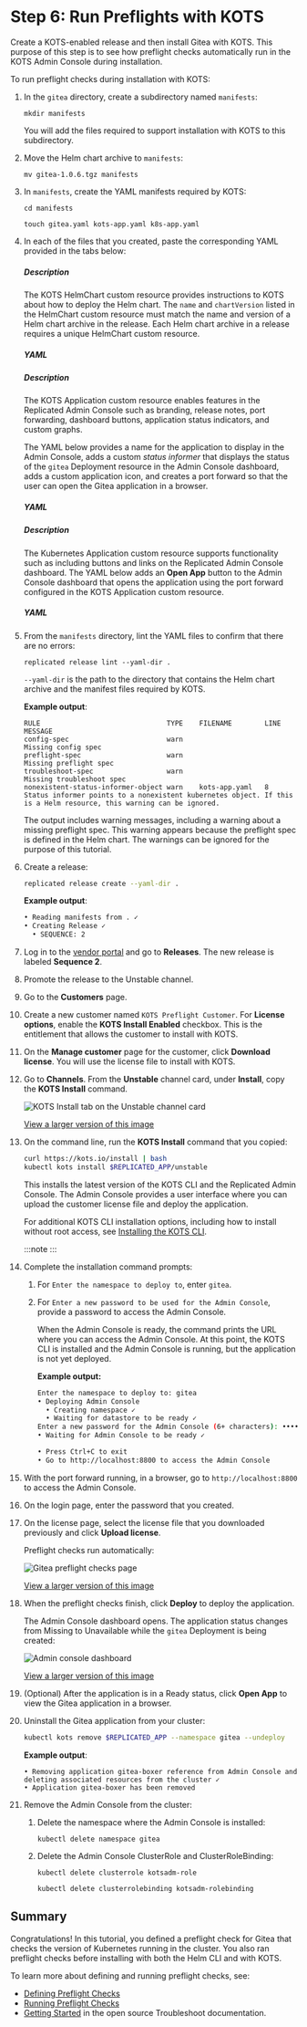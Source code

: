 
# Step 6: Run Preflights with KOTS

Create a KOTS-enabled release and then install Gitea with KOTS. This purpose of this step is to see how preflight checks automatically run in the KOTS Admin Console during installation.

To run preflight checks during installation with KOTS: 

1. In the `gitea` directory, create a subdirectory named `manifests`:

   ```
   mkdir manifests
   ```

   You will add the files required to support installation with KOTS to this subdirectory.

1. Move the Helm chart archive to `manifests`:

   ```
   mv gitea-1.0.6.tgz manifests
   ```

1. In `manifests`, create the YAML manifests required by KOTS:
   ```
   cd manifests
   ```
   ```
   touch gitea.yaml kots-app.yaml k8s-app.yaml
   ```

1. In each of the files that you created, paste the corresponding YAML provided in the tabs below:

   <Tabs>
   <TabItem value="helmchart" label="gitea.yaml" default>
    <h5>Description</h5>
    <p>The KOTS HelmChart custom resource provides instructions to KOTS about how to deploy the Helm chart. The <code>name</code> and <code>chartVersion</code> listed in the HelmChart custom resource must match the name and version of a Helm chart archive in the release. Each Helm chart archive in a release requires a unique HelmChart custom resource.</p>
    <h5>YAML</h5>
    <HelmChartCr/>
   </TabItem>
   <TabItem value="kots-app" label="kots-app.yaml">
   <h5>Description</h5>
    <p>The KOTS Application custom resource enables features in the Replicated Admin Console such as branding, release notes, port forwarding, dashboard buttons, application status indicators, and custom graphs.</p><p>The YAML below provides a name for the application to display in the Admin Console, adds a custom <em>status informer</em> that displays the status of the <code>gitea</code> Deployment resource in the Admin Console dashboard, adds a custom application icon, and creates a port forward so that the user can open the Gitea application in a browser.</p>
    <h5>YAML</h5>
    <KotsCr/>
   </TabItem>
   <TabItem value="k8s-app" label="k8s-app.yaml">
   <h5>Description</h5>
    <p>The Kubernetes Application custom resource supports functionality such as including buttons and links on the Replicated Admin Console dashboard. The YAML below adds an <strong>Open App</strong> button to the Admin Console dashboard that opens the application using the port forward configured in the KOTS Application custom resource.</p>
    <h5>YAML</h5>
    <K8sCr/>
   </TabItem>
   </Tabs>   

1. From the `manifests` directory, lint the YAML files to confirm that there are no errors:

   ```
   replicated release lint --yaml-dir .
   ```
   `--yaml-dir` is the path to the directory that contains the Helm chart archive and the manifest files required by KOTS.

   **Example output**:

   ```
   RULE                               TYPE    FILENAME        LINE  MESSAGE
   config-spec                        warn                          Missing config spec                                                         
   preflight-spec                     warn                          Missing preflight spec
   troubleshoot-spec                  warn                          Missing troubleshoot spec
   nonexistent-status-informer-object warn    kots-app.yaml   8     Status informer points to a nonexistent kubernetes object. If this is a Helm resource, this warning can be ignored.
   ```
   
   The output includes warning messages, including a warning about a missing preflight spec. This warning appears because the preflight spec is defined in the Helm chart. The warnings can be ignored for the purpose of this tutorial.

1. Create a release:

   ```bash 
   replicated release create --yaml-dir .   
   ```
   **Example output**:
   ```bash
   • Reading manifests from . ✓
   • Creating Release ✓
     • SEQUENCE: 2
   ```

1. Log in to the [vendor portal](https://vendor.replicated.com) and go to **Releases**. The new release is labeled **Sequence 2**.

1. Promote the release to the Unstable channel.

1. Go to the **Customers** page.

1. Create a new customer named `KOTS Preflight Customer`. For **License options**, enable the **KOTS Install Enabled** checkbox. This is the entitlement that allows the customer to install with KOTS.

1. On the **Manage customer** page for the customer, click **Download license**. You will use the license file to install with KOTS. 

1. Go to **Channels**. From the **Unstable** channel card, under **Install**, copy the **KOTS Install** command.

    ![KOTS Install tab on the Unstable channel card](/images/helm-tutorial-unstable-kots-install-command.png)

    [View a larger version of this image](/images/helm-tutorial-unstable-kots-install-command.png)

1. On the command line, run the **KOTS Install** command that you copied:

   ```bash
   curl https://kots.io/install | bash
   kubectl kots install $REPLICATED_APP/unstable
   ```

   This installs the latest version of the KOTS CLI and the Replicated Admin Console. The Admin Console provides a user interface where you can upload the customer license file and deploy the application.

   For additional KOTS CLI installation options, including how to install without root access, see [Installing the KOTS CLI](/reference/kots-cli-getting-started).

   :::note
   <KotsVerReq/>
   :::

1. Complete the installation command prompts:

   1. For `Enter the namespace to deploy to`, enter `gitea`. 

   1. For `Enter a new password to be used for the Admin Console`, provide a password to access the Admin Console.

       When the Admin Console is ready, the command prints the URL where you can access the Admin Console. At this point, the KOTS CLI is installed and the Admin Console is running, but the application is not yet deployed.

       **Example output:**

       ```bash
       Enter the namespace to deploy to: gitea
       • Deploying Admin Console
         • Creating namespace ✓
         • Waiting for datastore to be ready ✓
       Enter a new password for the Admin Console (6+ characters): ••••••••
       • Waiting for Admin Console to be ready ✓

       • Press Ctrl+C to exit
       • Go to http://localhost:8800 to access the Admin Console
       ```

1. With the port forward running, in a browser, go to `http://localhost:8800` to access the Admin Console.

1. On the login page, enter the password that you created.

1. On the license page, select the license file that you downloaded previously and click **Upload license**.

   Preflight checks run automatically:

   ![Gitea preflight checks page](/images/gitea-preflights-admin-console.png)

   [View a larger version of this image](/images/gitea-preflights-admin-console.png)

1. When the preflight checks finish, click **Deploy** to deploy the application.

   The Admin Console dashboard opens. The application status changes from Missing to Unavailable while the `gitea` Deployment is being created:

   ![Admin console dashboard](/images/tutorial-gitea-unavailable.png)

   [View a larger version of this image](/images/tutorial-gitea-unavailable.png)

1. (Optional) After the application is in a Ready status, click **Open App** to view the Gitea application in a browser.

1. Uninstall the Gitea application from your cluster:

   ```bash
   kubectl kots remove $REPLICATED_APP --namespace gitea --undeploy
   ```
   **Example output**:
   ```
   • Removing application gitea-boxer reference from Admin Console and deleting associated resources from the cluster ✓
   • Application gitea-boxer has been removed
   ```

1. Remove the Admin Console from the cluster:  

   1. Delete the namespace where the Admin Console is installed:

      ```
      kubectl delete namespace gitea
      ```
   1. Delete the Admin Console ClusterRole and ClusterRoleBinding:  

      ```
      kubectl delete clusterrole kotsadm-role
      ```
      ```
      kubectl delete clusterrolebinding kotsadm-rolebinding
      ```

## Summary

Congratulations! In this tutorial, you defined a preflight check for Gitea that checks the version of Kubernetes running in the cluster. You also ran preflight checks before installing with both the Helm CLI and with KOTS. 

To learn more about defining and running preflight checks, see:
* [Defining Preflight Checks](/vendor/preflight-defining)
* [Running Preflight Checks](/vendor/preflight-running) 
* [Getting Started](https://troubleshoot.sh/docs/) in the open source Troubleshoot documentation.